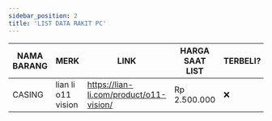 ```yaml
---
sidebar_position: 2
title: 'LIST DATA RAKIT PC'
---
```



| NAMA BARANG | MERK | LINK | HARGA SAAT LIST | TERBELI? |
| ----------- | ---- | ---- | --------------- | -------- |
| CASING      | lian li o11 vision | https://lian-li.com/product/o11-vision/ | Rp 2.500.000 | ❌ |

